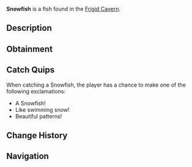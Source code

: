 {{FishInfobox
|image          = Snowfish.png
|rarity         = Rare
|sea            = First Sea
|location       = [[Frigid Cavern]]
|sublocation    = 
|sources        = Fishing Rod
|radar_location = 
|xp             = 300
|weather        = 
|time           = 
|season         = Winter
|bait           = Fish Head
|base_weight    = 45
|base_value     = 800
|weight_range   = 25
|base_chance    = 20
|base_resil     = 40
}}
'''Snowfish''' is a {{Rarity|Rare}} fish found in the [[Frigid Cavern]].

== Description ==
{{Description|A mysterious fish whose scales form intricate snowflake patterns that never melt.|Bestiary Entry}}

== Obtainment ==
{{Description|Swims in the most frigid waters of the cavern.|Bestiary Hint}}
{{Fish Availability|
Frigid Cavern
|top_rods      = 
Leviathan's Fang Rod\176859.75\136721.77;
Trident Rod\169970.57\135102.7;
Krampus's Rod\169101.15\167487.46;
Magma Rod\158758.59\157243.6;
Free Spirit Rod\155469.09\123576.06;
Plastic Rod\147377.56\145950.44;
Fast Rod\110099.13\157111.12;
Fischer's Rod\100396.69\149379.28;
Adventurer's Rod\98941.66\147214.36;
Buddy Bond Rod\109431.58\135433.94;
No-Life Rod\132067.18\113664.2;
Seraphic Rod\127583.85\100069.33;
Ethereal Prism Rod\126687.48\98216.9;
Rod Of The Forgotten Fang\120834.19\93243.03;
Challenger's Rod\119486.03\95863.58;
Rod Of The Exalted One\118518.77\90368.43;
Rod Of The Depths\114781\89177.57;
Blazebringer Rod\111481.7\88612.28;
Zeus Rod\110715.63\88003.36;
Depthseeker Rod\110060.55\88676.21;
Verdant Shear Rod\109497.51\87394.01;
Avalanche Rod\103212.14\83279.55;
Volcanic Rod\99808.23\79333.5;
Steady Rod\46001.37\32696.63
|recommended   = Trident Rod
}}

== Catch Quips ==
When catching a Snowfish, the player has a chance to make one of the following exclamations:
* A Snowfish!
* Like swimming snow!
* Beautiful patterns!

== Change History ==
{{Change History|{{subst:Current Version}}}}

== Navigation ==
{{Fish Navbox|Frigid Cavern}}